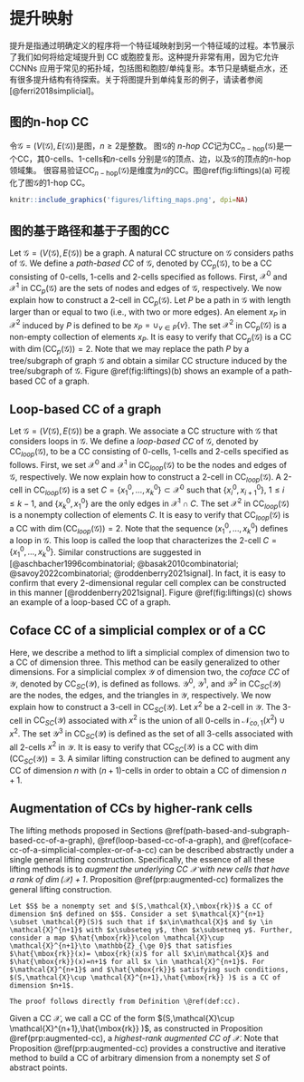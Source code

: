 # 提升映射{#lifting-maps}

提升是指通过明确定义的程序将一个特征域映射到另一个特征域的过程。本节展示了我们如何将给定域提升到 CC 或胞腔复形。这种提升非常有用，因为它允许 CCNNs 应用于常见的拓扑域，包括图和胞腔/单纯复形。本节只是蜻蜓点水，还有很多提升结构有待探索。关于将图提升到单纯复形的例子，请读者参阅 [@ferri2018simplicial]。

## 图的n-hop CC{#n-hop-cc-of-a-graph}

令$\mathcal{G}=(V(\mathcal{G}),E(\mathcal{G}))$是图，$n\geq 2$是整数。 图$\mathcal{G}$的 $n$*-hop CC*记为$\mbox{CC}_{n-\mbox{hop}}(\mathcal{G})$是一个CC，其$0$-cells、$1$-cells和$n$-cells 分别是$\mathcal{G}$的顶点、边，以及$\mathcal{G}$的顶点的$n$-hop领域集。 很容易验证$\mbox{CC}_{n-\mbox{hop}}(\mathcal{G})$是维度为$n$的CC。图\@ref(fig:liftings)(a) 可视化了图$\mathcal{G}$的$1$-hop CC。

```r
knitr::include_graphics('figures/lifting_maps.png', dpi=NA)
```

## 图的基于路径和基于子图的CC{#path-based-and-subgraph-based-cc-of-a-graph}

Let $\mathcal{G}=(V(\mathcal{G}),E(\mathcal{G}))$ be a graph. A natural CC structure on $\mathcal{G}$ considers paths of $\mathcal{G}$. We define a *path-based CC* of $\mathcal{G}$, denoted by $\mbox{CC}_p(\mathcal{G})$, to be a CC consisting of $0$-cells, $1$-cells and $2$-cells specified as follows. First, $\mathcal{X}^0$ and $\mathcal{X}^1$ in $\mbox{CC}_p(\mathcal{G})$ are the sets of nodes and edges of $\mathcal{G}$, respectively. We now explain how to construct a $2$-cell in $\mbox{CC}_p(\mathcal{G})$. Let $P$ be a path in $\mathcal{G}$ with length larger than or equal to two (i.e., with two or more edges). An element $x_P$ in $\mathcal{X}^2$ induced by $P$ is defined to be $x_P=\cup_{v\in P }\{v\}$. The set $\mathcal{X}^2$ in $\mbox{CC}_p(\mathcal{G})$ is a non-empty collection of elements $x_P$. It is easy to verify that $\mbox{CC}_p(\mathcal{G})$ is a CC with $\dim(\mbox{CC}_p(\mathcal{G}))=2$. Note that we may replace the path $P$ by a tree/subgraph of graph $\mathcal{G}$ and obtain a similar CC structure induced by the tree/subgraph of $\mathcal{G}$. Figure \@ref(fig:liftings)(b) shows an example of a path-based CC of a graph.

## Loop-based CC of a graph

Let $\mathcal{G}=(V(\mathcal{G}),E(\mathcal{G}))$ be a graph. We associate a CC structure with $\mathcal{G}$ that considers loops in $\mathcal{G}$. We define a *loop-based CC* of $\mathcal{G}$, denoted by $\mbox{CC}_{loop}(\mathcal{G})$, to be a CC consisting of $0$-cells, $1$-cells and $2$-cells specified as follows. First, we set $\mathcal{X}^0$ and $\mathcal{X}^1$ in $\mbox{CC}_{loop}(\mathcal{G})$ to be the nodes and edges of $\mathcal{G}$, respectively. We now explain how to construct a $2$-cell in $\mbox{CC}_{loop}(\mathcal{G})$. A 2-cell in $\mbox{CC}_{loop}(\mathcal{G})$ is a set $C=\{x^0_1, \ldots , x^0_k\} \subset \mathcal{X}^0$ such that $\{x^0_i,x^0_{i+1}\}$, $1 \leq  i \leq k - 1$, and $\{x^0_k, x^0_1\}$ are the only edges in $\mathcal{X}^1 \cap C$.  The set $\mathcal{X}^2$ in $\mbox{CC}_{loop}(\mathcal{G})$ is a nonempty collection of elements $C$. It is easy to verify that $\mbox{CC}_{loop}(\mathcal{G})$ is a CC with $\dim(\mbox{CC}_{loop}(\mathcal{G}))=2$. Note that the sequence $(x^0_1, \ldots , x^0_k)$ defines a loop in $\mathcal{G}$. This loop is called the loop that characterizes the 2-cell $C=\{x^0_1, \ldots , x^0_k\}$. Similar constructions are suggested in [@aschbacher1996combinatorial; @basak2010combinatorial; @savoy2022combinatorial; @roddenberry2021signal]. In fact, it is easy to confirm that every 2-dimensional regular cell complex can be constructed in this manner [@roddenberry2021signal]. Figure \@ref(fig:liftings)(c) shows an example of a loop-based CC of a graph.

## Coface CC of a simplicial complex or of a CC

Here, we describe a method to lift a simplicial complex of dimension two to a CC of dimension three. This method can be easily generalized to other dimensions. For a simplicial complex $\mathcal{Y}$ of dimension two, the *coface CC* of $\mathcal{Y}$, denoted by $\mbox{CC}_{SC}( \mathcal{Y})$, is defined as follows. $\mathcal{Y}^0$, $\mathcal{Y}^1$, and $\mathcal{Y}^2$ in $\mbox{CC}_{SC}( \mathcal{Y})$ are the nodes, the edges, and the triangles in $\mathcal{Y}$, respectively. We now explain how to construct a $3$-cell in $\mbox{CC}_{SC}( \mathcal{Y})$. Let $x^2$ be a 2-cell in $\mathcal{Y}$. The 3-cell in $\mbox{CC}_{SC}( \mathcal{Y})$ associated with $x^2$ is the union of all 0-cells in $\mathcal{N}_{co,1}(x^2) \cup x^2$. The set $\mathcal{Y}^3$ in $\mbox{CC}_{SC}( \mathcal{Y})$ is defined as the set of all 3-cells associated with all 2-cells $x^2$ in $\mathcal{Y}$. It is easy to verify that $\mbox{CC}_{SC}(\mathcal{Y})$ is a CC with $\dim(\mbox{CC}_{SC}(\mathcal{Y}) )=3$. A similar lifting construction can be defined to augment any CC of dimension $n$ with $(n+1)$-cells in order to obtain a CC of dimension $n+1$.

## Augmentation of CCs by higher-rank cells

The lifting methods proposed in Sections \@ref(path-based-and-subgraph-based-cc-of-a-graph), \@ref(loop-based-cc-of-a-graph), and \@ref(coface-cc-of-a-simplicial-complex-or-of-a-cc) can be described abstractly under a single general lifting construction. Specifically, the essence of all these lifting methods is to *augment the underlying CC $\mathcal{X}$ with new cells that have a rank of $\dim(\mathcal{X})+1$*. Proposition \@ref(prp:augmented-cc) formalizes the general lifting construction.

```proposition
Let $S$ be a nonempty set and $(S,\mathcal{X},\mbox{rk})$ a CC of dimension $n$ defined on $S$. Consider a set $\mathcal{X}^{n+1} \subset \mathcal{P}(S)$ such that if $x\in\mathcal{X}$ and $y \in \mathcal{X}^{n+1}$ with $x\subseteq y$, then $x\subsetneq y$. Further, consider a map $\hat{\mbox{rk}}\colon \mathcal{X}\cup \mathcal{X}^{n+1}\to \mathbb{Z}_{\ge 0}$ that satisfies $\hat{\mbox{rk}}(x)= \mbox{rk}(x)$ for all $x\in\mathcal{X}$ and $\hat{\mbox{rk}}(x)=n+1$ for all $x \in \mathcal{X}^{n+1}$. For $\mathcal{X}^{n+1}$ and $\hat{\mbox{rk}}$ satisfying such conditions, $(S,\mathcal{X}\cup \mathcal{X}^{n+1},\hat{\mbox{rk}} )$ is a CC of dimension $n+1$.
```

```proof
The proof follows directly from Definition \@ref(def:cc).
```

Given a CC $\mathcal{X}$, we call a CC of the form $(S,\mathcal{X}\cup \mathcal{X}^{n+1},\hat{\mbox{rk}} )$, as constructed in Proposition \@ref(prp:augmented-cc), a *highest-rank augmented CC of $\mathcal{X}$*. Note that Proposition \@ref(prp:augmented-cc) provides a constructive and iterative method to build a CC of arbitrary dimension from a nonempty set $S$ of abstract points.
